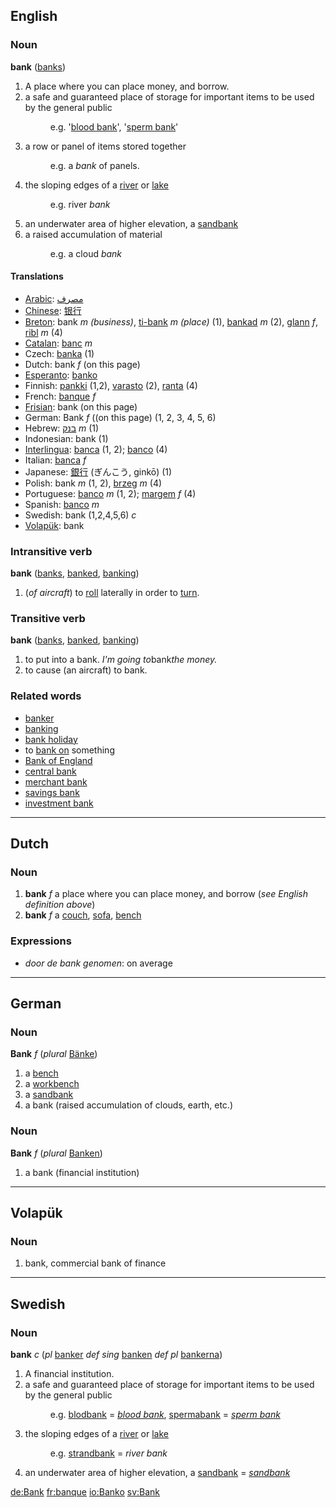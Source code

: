 ==English==

===Noun===
'''bank''' ([[banks]])

# A place where you can place money, and borrow.
# a safe and guaranteed place of storage for important items to be used by the general public 
#:e.g. '[[blood bank]]', '[[sperm bank]]'
# a row or panel of items stored together 
#:e.g. a ''bank'' of panels.
# the sloping edges of a [[river]] or [[lake]] 
#:e.g. river ''bank''
# an underwater area of higher elevation, a [[sandbank]]
# a raised accumulation of material
#:e.g. a cloud ''bank''

====Translations====
*[[Arabic]]: [[مصرف]]
*[[Chinese]]: [[银行]]
*[[Breton]]: bank ''m'' ''(business)'', [[ti-bank]] ''m'' ''(place)'' (1), [[bankad]] ''m'' (2), [[glann]] ''f'', [[ribl]] ''m'' (4)
*[[Catalan]]: [[banc]] ''m''
*Czech: [[banka]] (1)
*Dutch: bank ''f'' (on this page)
*[[Esperanto]]: [[banko]]
*Finnish: [[pankki]] (1,2), [[varasto]] (2), [[ranta]] (4)
*French: [[banque]] ''f''
*[[Frisian]]: bank (on this page)
*German: Bank ''f'' ((on this page) (1, 2, 3, 4, 5, 6)
*Hebrew: [[בנק]] ''m'' (1)
*Indonesian: bank (1)
*[[Interlingua]]: [[banca]] (1, 2); [[banco]] (4)
*Italian: [[banca]] ''f''
*Japanese: [[銀行]] (ぎんこう, ginkō) (1)
*Polish: bank ''m'' (1, 2), [[brzeg]] ''m'' (4)
*Portuguese: [[banco]] ''m'' (1, 2); [[margem]] ''f'' (4)
*Spanish: [[banco]] ''m''
*Swedish: bank (1,2,4,5,6) ''c''
*[[Volapük]]: bank

===Intransitive verb===
'''bank''' ([[banks]], [[banked]], [[banking]])

# (''of aircraft'') to [[roll]] laterally in order to [[turn]].

===Transitive verb===
'''bank''' ([[banks]], [[banked]], [[banking]])

# to put into a bank.  ''I'm going to ''bank'' the money.''
# to cause (an aircraft) to bank.

===Related words===
*[[banker]]
*[[banking]]
*[[bank holiday]]
*to [[bank on]] something
*[[w:Bank of England|Bank of England]]
*[[w:central bank|central bank]]
*[[w:merchant bank|merchant bank]]
*[[w:savings bank|savings bank]]
*[[w:investment bank|investment bank]]

----
==Dutch==
===Noun===
# '''bank''' ''f'' a place where you can place money, and borrow (''see English definition above'')
# '''bank''' ''f'' a [[couch]], [[sofa]], [[bench]]

===Expressions===
* ''door de bank genomen'': on average

----
==German==
===Noun===
'''Bank''' ''f'' (''plural'' [[Bänke]])
# a [[bench]]
# a [[workbench]]
# a [[sandbank]]
# a bank (raised accumulation of clouds, earth, etc.)

===Noun===
'''Bank''' ''f'' (''plural'' [[Banken]])
# a bank (financial institution)

----
== Volapük == 
=== Noun === 
# bank, commercial bank of finance

----
==Swedish==
===Noun===
'''bank''' ''c'' (''pl'' [[banker]] ''def sing'' [[banken]] ''def pl'' [[bankerna]])

# A financial institution.
# a safe and guaranteed place of storage for important items to be used by the general public 
#:e.g. [[blodbank]] = ''[[blood bank]]'', [[spermabank]] = ''[[sperm bank]]''
# the sloping edges of a [[river]] or [[lake]] 
#:e.g. [[strandbank]] = ''river bank''
# an underwater area of higher elevation, a [[sandbank]] = ''[[sandbank]]''

[[de:Bank]]
[[fr:banque]]
[[io:Banko]]
[[sv:Bank]]